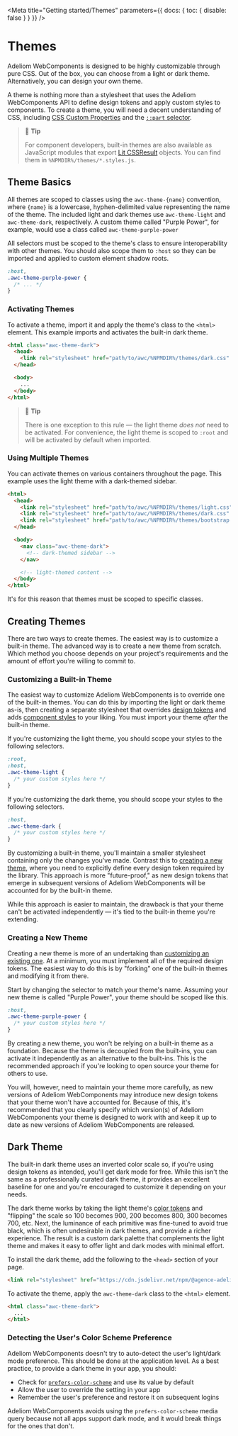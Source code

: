 
<Meta title="Getting started/Themes" parameters={{ docs: { toc: { disable: false } } }} />

# Themes

Adeliom WebComponents is designed to be highly customizable through pure CSS. Out of the box, you can choose from a light or dark theme. Alternatively, you can design your own theme.

A theme is nothing more than a stylesheet that uses the Adeliom WebComponents API to define design tokens and apply custom styles to components. To create a theme, you will need a decent understanding of CSS, including [CSS Custom Properties](https://developer.mozilla.org/en-US/docs/Web/CSS/--*) and the [`::part` selector](https://developer.mozilla.org/en-US/docs/Web/CSS/::part).

> 📘 **Tip**
>
> For component developers, built-in themes are also available as JavaScript modules that export [Lit CSSResult](https://lit.dev/docs/api/styles/#CSSResult) objects. You can find them in `%NPMDIR%/themes/*.styles.js`.

## Theme Basics

All themes are scoped to classes using the `awc-theme-{name}` convention, where `{name}` is a lowercase, hyphen-delimited value representing the name of the theme. The included light and dark themes use `awc-theme-light` and `awc-theme-dark`, respectively. A custom theme called "Purple Power", for example, would use a class called `awc-theme-purple-power`

All selectors must be scoped to the theme's class to ensure interoperability with other themes. You should also scope them to `:host` so they can be imported and applied to custom element shadow roots.

```css
:host,
.awc-theme-purple-power {
  /* ... */
}
```

### Activating Themes

To activate a theme, import it and apply the theme's class to the `<html>` element. This example imports and activates the built-in dark theme.

```html
<html class="awc-theme-dark">
  <head>
    <link rel="stylesheet" href="path/to/awc/%NPMDIR%/themes/dark.css" />
  </head>

  <body>
    ...
  </body>
</html>
```

> 📘 **Tip**
>
> There is one exception to this rule — the light theme _does not_ need to be activated. For convenience, the light theme is scoped to `:root` and will be activated by default when imported.

### Using Multiple Themes

You can activate themes on various containers throughout the page. This example uses the light theme with a dark-themed sidebar.

```html
<html>
  <head>
    <link rel="stylesheet" href="path/to/awc/%NPMDIR%/themes/light.css" />
    <link rel="stylesheet" href="path/to/awc/%NPMDIR%/themes/dark.css" />
    <link rel="stylesheet" href="path/to/awc/%NPMDIR%/themes/bootstrap.css" />
  </head>

  <body>
    <nav class="awc-theme-dark">
      <!-- dark-themed sidebar -->
    </nav>

    <!-- light-themed content -->
  </body>
</html>
```

It's for this reason that themes must be scoped to specific classes.

## Creating Themes

There are two ways to create themes. The easiest way is to customize a built-in theme. The advanced way is to create a new theme from scratch. Which method you choose depends on your project's requirements and the amount of effort you're willing to commit to.

### Customizing a Built-in Theme

The easiest way to customize Adeliom WebComponents is to override one of the built-in themes. You can do this by importing the light or dark theme as-is, then creating a separate stylesheet that overrides [design tokens](?path=/docs/getting-started-customizing--documentation#design-tokens) and adds [component styles](?path=/docs/getting-started-customizing--documentation#component-parts) to your liking. You must import your theme _after_ the built-in theme.

If you're customizing the light theme, you should scope your styles to the following selectors.

```css
:root,
:host,
.awc-theme-light {
  /* your custom styles here */
}
```

If you're customizing the dark theme, you should scope your styles to the following selectors.

```css
:host,
.awc-theme-dark {
  /* your custom styles here */
}
```

By customizing a built-in theme, you'll maintain a smaller stylesheet containing only the changes you've made. Contrast this to [creating a new theme](#creating-a-new-theme), where you need to explicitly define every design token required by the library. This approach is more "future-proof," as new design tokens that emerge in subsequent versions of Adeliom WebComponents will be accounted for by the built-in theme.

While this approach is easier to maintain, the drawback is that your theme can't be activated independently — it's tied to the built-in theme you're extending.

### Creating a New Theme

Creating a new theme is more of an undertaking than [customizing an existing one](#customizing-a-built-in-theme). At a minimum, you must implement all of the required design tokens. The easiest way to do this is by "forking" one of the built-in themes and modifying it from there.

Start by changing the selector to match your theme's name. Assuming your new theme is called "Purple Power", your theme should be scoped like this.

```css
:host,
.awc-theme-purple-power {
  /* your custom styles here */
}
```

By creating a new theme, you won't be relying on a built-in theme as a foundation. Because the theme is decoupled from the built-ins, you can activate it independently as an alternative to the built-ins. This is the recommended approach if you're looking to open source your theme for others to use.

You will, however, need to maintain your theme more carefully, as new versions of Adeliom WebComponents may introduce new design tokens that your theme won't have accounted for. Because of this, it's recommended that you clearly specify which version(s) of Adeliom WebComponents your theme is designed to work with and keep it up to date as new versions of Adeliom WebComponents are released.

## Dark Theme

The built-in dark theme uses an inverted color scale so, if you're using design tokens as intended, you'll get dark mode for free. While this isn't the same as a professionally curated dark theme, it provides an excellent baseline for one and you're encouraged to customize it depending on your needs.

The dark theme works by taking the light theme's [color tokens](?path=/docs/design-tokens-color--documentation) and "flipping" the scale so 100 becomes 900, 200 becomes 800, 300 becomes 700, etc. Next, the luminance of each primitive was fine-tuned to avoid true black, which is often undesirable in dark themes, and provide a richer experience. The result is a custom dark palette that complements the light theme and makes it easy to offer light and dark modes with minimal effort.

To install the dark theme, add the following to the `<head>` section of your page.

```html
<link rel="stylesheet" href="https://cdn.jsdelivr.net/npm/@agence-adeliom/awc@%VERSION%/%CDNDIR%/themes/dark.css" />
```

To activate the theme, apply the `awc-theme-dark` class to the `<html>` element.

```html
<html class="awc-theme-dark">
  ...
</html>
```

### Detecting the User's Color Scheme Preference

Adeliom WebComponents doesn't try to auto-detect the user's light/dark mode preference. This should be done at the application level. As a best practice, to provide a dark theme in your app, you should:

- Check for [`prefers-color-scheme`](https://stackoverflow.com/a/57795495/567486) and use its value by default
- Allow the user to override the setting in your app
- Remember the user's preference and restore it on subsequent logins

Adeliom WebComponents avoids using the `prefers-color-scheme` media query because not all apps support dark mode, and it would break things for the ones that don't.
